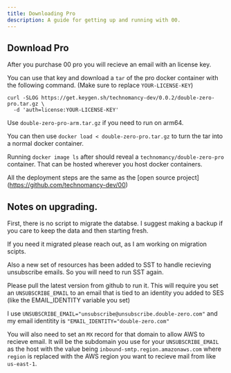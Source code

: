 ```yaml
---
title: Downloading Pro
description: A guide for getting up and running with 00.
---
```


## Download Pro

After you purchase 00 pro you will recieve an email with an license key.

You can use that key and download a `tar` of the pro docker container with the following command. (Make sure to replace `YOUR-LICENSE-KEY`)

```
curl -SLOG https://get.keygen.sh/technomancy-dev/0.0.2/double-zero-pro.tar.gz \
  -d 'auth=license:YOUR-LICENSE-KEY'
```
Use `double-zero-pro-arm.tar.gz` if you need to run on arm64.

You can then use `docker load < double-zero-pro.tar.gz` to turn the tar into a normal docker container.

Running `docker image ls` after should reveal a `technomancy/double-zero-pro` container. That can be hosted wherever you host docker containers.

All the deployment steps are the same as the [open source project] (https://github.com/technomancy-dev/00)

## Notes on upgrading.

First, there is no script to migrate the databse. I suggest making a backup if you care to keep the data and then starting fresh.

If you need it migrated please reach out, as I am working on migration scipts.

Also a new set of resources has been added to SST to handle recieving unsubscribe emails. So you will need to run SST again.

Please pull the latest version from github to run it. This will require you set an `UNSUBSCRIBE_EMAIL` to an email that is tied to an identity you added to SES (like the EMAIL_IDENTITY variable you set)

I use `UNSUBSCRIBE_EMAIL="unsubscribe@unsubscribe.double-zero.com"` and my email identitity is `"EMAIL_IDENTITY="double-zero.com"`

You will also need to set an `MX` record for that domain to allow AWS to recieve email. It will be the subdomain you use for your `UNSUBSCRIBE_EMAIL` as the host with the value being `inbound-smtp.region.amazonaws.com` where `region` is replaced with the AWS region you want to recieve mail from like `us-east-1`.
